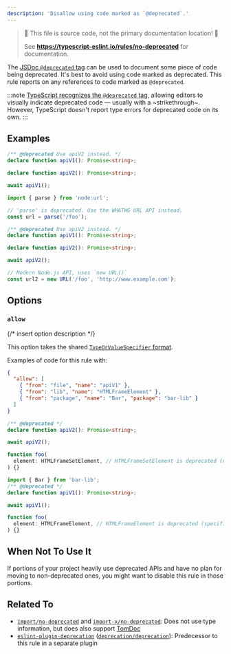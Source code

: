 ```yaml
---
description: 'Disallow using code marked as `@deprecated`.'
---
```



> 🛑 This file is source code, not the primary documentation location! 🛑
>
> See **https://typescript-eslint.io/rules/no-deprecated** for documentation.

The [JSDoc `@deprecated` tag](https://jsdoc.app/tags-deprecated) can be used to document some piece of code being deprecated.
It's best to avoid using code marked as deprecated.
This rule reports on any references to code marked as `@deprecated`.

:::note
[TypeScript recognizes the `@deprecated` tag](https://www.typescriptlang.org/docs/handbook/jsdoc-supported-types.html#deprecated), allowing editors to visually indicate deprecated code — usually with a ~strikethrough~.
However, TypeScript doesn't report type errors for deprecated code on its own.
:::

## Examples

<Tabs>
<TabItem value="❌ Incorrect">

```ts
/** @deprecated Use apiV2 instead. */
declare function apiV1(): Promise<string>;

declare function apiV2(): Promise<string>;

await apiV1();
```

```ts
import { parse } from 'node:url';

// 'parse' is deprecated. Use the WHATWG URL API instead.
const url = parse('/foo');
```

</TabItem>
<TabItem value="✅ Correct">

```ts
/** @deprecated Use apiV2 instead. */
declare function apiV1(): Promise<string>;

declare function apiV2(): Promise<string>;

await apiV2();
```

```ts
// Modern Node.js API, uses `new URL()`
const url2 = new URL('/foo', 'http://www.example.com');
```

</TabItem>
</Tabs>

## Options

### `allow`

{/* insert option description */}

This option takes the shared [`TypeOrValueSpecifier` format](/packages/type-utils/type-or-value-specifier).

Examples of code for this rule with:

```json
{
  "allow": [
    { "from": "file", "name": "apiV1" },
    { "from": "lib", "name": "HTMLFrameElement" },
    { "from": "package", "name": "Bar", "package": "bar-lib" }
  ]
}
```

<Tabs>
<TabItem value="❌ Incorrect">

```ts option='{"allow":[{"from":"file","name":"apiV1"},{"from":"lib","name":"HTMLFrameElement"},{"from":"package","name":"Bar","package":"bar-lib"}]}'
/** @deprecated */
declare function apiV2(): Promise<string>;

await apiV2();

function foo(
  element: HTMLFrameSetElement, // HTMLFrameSetElement is deprecated (not specified in the option)
) {}
```

</TabItem>

<TabItem value="✅ Correct">

```ts option='{"allow":[{"from":"file","name":"apiV1"},{"from":"lib","name":"HTMLFrameElement"},{"from":"package","name":"Bar","package":"bar-lib"}]}'
import { Bar } from 'bar-lib';
/** @deprecated */
declare function apiV1(): Promise<string>;

await apiV1();

function foo(
  element: HTMLFrameElement, // HTMLFrameElement is deprecated (specified in the option)
) {}
```

</TabItem>
</Tabs>

## When Not To Use It

If portions of your project heavily use deprecated APIs and have no plan for moving to non-deprecated ones, you might want to disable this rule in those portions.

## Related To

- [`import/no-deprecated`](https://github.com/import-js/eslint-plugin-import/blob/main/docs/rules/no-deprecated.md) and [`import-x/no-deprecated`](https://github.com/un-ts/eslint-plugin-import-x/blob/master/docs/rules/no-deprecated.md): Does not use type information, but does also support [TomDoc](http://tomdoc.org)
- [`eslint-plugin-deprecation`](https://github.com/gund/eslint-plugin-deprecation) ([`deprecation/deprecation`](https://github.com/gund/eslint-plugin-deprecation?tab=readme-ov-file#rules)): Predecessor to this rule in a separate plugin

